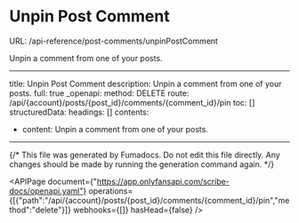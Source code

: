 # Unpin Post Comment
URL: /api-reference/post-comments/unpinPostComment

Unpin a comment from one of your posts.

***

title: Unpin Post Comment
description: Unpin a comment from one of your posts.
full: true
_openapi:
method: DELETE
route: /api/{account}/posts/{post_id}/comments/{comment_id}/pin
toc: []
structuredData:
headings: []
contents:

* content: Unpin a comment from one of your posts.

***

{/* This file was generated by Fumadocs. Do not edit this file directly. Any changes should be made by running the generation command again. */}

<APIPage document={"https://app.onlyfansapi.com/scribe-docs/openapi.yaml"} operations={[{"path":"/api/{account}/posts/{post_id}/comments/{comment_id}/pin","method":"delete"}]} webhooks={[]} hasHead={false} />
